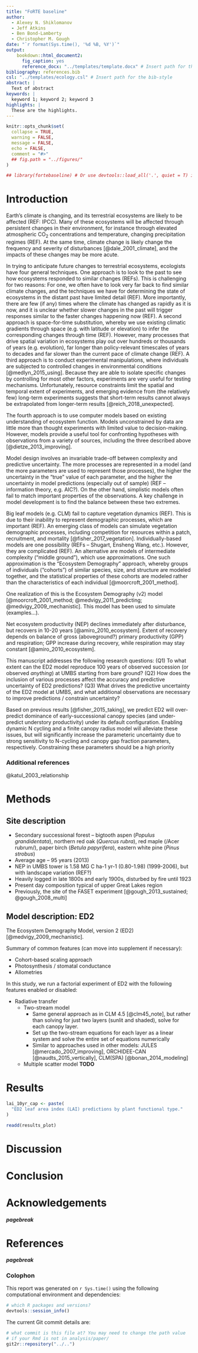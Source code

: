 ```yaml
---
title: "FoRTE baseline"
author:
  - Alexey N. Shiklomanov
  - Jeff Atkins
  - Ben Bond-Lamberty
  - Christopher M. Gough
date: "`r format(Sys.time(), '%d %B, %Y')`"
output: 
    bookdown::html_document2:
      fig_caption: yes
      reference_docx: "../templates/template.docx" # Insert path for the DOCX file
bibliography: references.bib
csl: "../templates/ecology.csl" # Insert path for the bib-style
abstract: |
  Text of abstract
keywords: |
  keyword 1; keyword 2; keyword 3
highlights: |
  These are the highlights. 
---
```


```r
knitr::opts_chunk$set(
  collapse = TRUE,
  warning = FALSE,
  message = FALSE,
  echo = FALSE,
  comment = "#>"
  ## fig.path = "../figures/"
)

## library(fortebaseline) # Or use devtools::load_all('.', quiet = T) if your code is in script files, rather than as functions in the `/R` diretory
```

# Introduction

Earth's climate is changing, and its terrestrial ecosystems are likely to be affected (REF: IPCC).
Many of these ecosystems will be affected through persistent changes in their environment, for instance through elevated atmospheric CO~2~ concentrations and temperature, changing precipitation regimes (REF).
At the same time, climate change is likely change the frequency and severity of disturbances [@dale_2001_climate], and the impacts of these changes may be more acute.

<!-- Add something positive about each of these? Then, the section about models is more compelling. -->
In trying to anticipate future changes to terrestrial ecosystems, ecologists have four general techniques.
One approach is to look to the past to see how ecosystems responded to similar changes (REFs).
This is challenging for two reasons:
For one, we often have to look very far back to find similar climate changes, and the techniques we have for determining the state of ecosystems in the distant past have limited detail (REF).
More importantly, there are few (if any) times where the climate has changed as rapidly as it is now, and it is unclear whether slower changes in the past will trigger responses similar to the faster changes happening now (REF).
A second approach is space-for-time substitution, whereby we use existing climatic gradients through space (e.g. with latitude or elevation) to infer the corresponding changes through time (REF).
However, many processes that drive spatial variation in ecosystems play out over hundreds or thousands of years (e.g. evolution), far longer than policy-relevant timescales of years to decades and far slower than the current pace of climate change (REF).
A third approach is to conduct experimental manipulations, where individuals are subjected to controlled changes in environmental conditions [@medlyn_2015_using].
Because they are able to isolate specific changes by controlling for most other factors, experiments are very useful for testing mechanisms.
Unfortunately, resource constraints limit the spatial and temporal extent of experiments, and emerging evidence from (the relatively few) long-term experiments suggests that short-term results cannot always be extrapolated from longer-term results [@reich_2018_unexpected].

The fourth approach is to use computer models based on existing understanding of ecosystem function.
Models unconstrained by data are little more than thought experiments with limited value to decision-making.
However, models provide a useful tool for confronting hypotheses with observations from a variety of sources, including the three described above [@dietze_2013_improving].

Model design involves an invariable trade-off between complexity and predictive uncertainty.
The more processes are represented in a model (and the more parameters are used to represent those processes), the higher the uncertainty in the "true" value of each parameter, and the higher the uncertainty in model predictions (especially out of sample) (REF -- information theory, e.g. AIC?).
On the other hand, simplistic models often fail to match important properties of the observations.
A key challenge in model development is to find the balance between these two extremes.


Big leaf models (e.g. CLM) fail to capture vegetation dynamics (REF).
This is due to their inability to represent demographic processes, which are important (REF).
An emerging class of models can simulate vegetation demographic processes, including competition for resources within a patch, recruitment, and mortality [@fisher_2017_vegetation].
Individually-based models are one possibility (REFs -- Shugart, Ensheng Wang, etc.).
However, they are complicated (REF).
An alternative are models of intermediate complexity ("middle ground"), which use approximations.
One such approximation is the "Ecosystem Demography" approach, whereby groups of individuals ("cohorts") of similar species, size, and structure are modeled together, and the statistical properties of these cohorts are modeled rather than the characteristics of each individual [@moorcroft_2001_method].

One realization of this is the Ecosystem Demography (v2) model [@moorcroft_2001_method; @medvigy_2011_predicting; @medvigy_2009_mechanistic].
This model has been used to simulate (examples...).


Net ecosystem productivity (NEP) declines immediately after disturbance, but recovers in 10-20 years [@amiro_2010_ecosystem].
Extent of recovery depends on balance of gross (aboveground?) primary productivity (GPP) and respiration; GPP increase during recovery, while respiration may stay constant [@amiro_2010_ecosystem].

<!--
TODO: Also discuss the other ED modules.
-->

This manuscript addresses the following research questions:
(Q1) To what extent can the ED2 model reproduce 100 years of observed succession (or observed _anything_) at UMBS starting from bare ground?
(Q2) How does the inclusion of various processes affect the accuracy and predictive uncertainty of ED2 predictions?
(Q3) What drives the predictive uncertainty of the ED2 model at UMBS, and what additional observations are necessary to improve predictions / constrain uncertainty?

Based on previous results [@fisher_2015_taking], we predict ED2 will over-predict dominance of early-successional canopy species (and under-predict understory productivity) under its default configuration.
Enabling dynamic N cycling and a finite canopy radius model will alleviate these issues, but will significantly increase the parameteric uncertainty due to strong sensitivity to N-cycling and canopy gap fraction parameters, respectively.
Constraining these parameters should be a high priority 

### Additional references

@katul_2003_relationship

# Methods

## Site description

- Secondary successional forest -- bigtooth aspen (_Populus grandidentata_), northern red oak (_Quercus rubra_), red maple (/Acer rubrum/), paper birch (_Betula papyrifera_), eastern white pine (_Pinus strobus_)
- Average age -- 95 years (2013)
- NEP in UMBS tower is 1.58 MG C ha-1 yr-1 (0.80-1.98) (1999-2006), but with landscape variation (REF?)
- Heavily logged in late 1800s and early 1900s, disturbed by fire until 1923
- Present day composition typical of upper Great Lakes region
- Previously, the site of the FASET experiment [@gough_2013_sustained; @gough_2008_multi]

## Model description: ED2

The Ecosystem Demography Model, version 2 (ED2) [@medvigy_2009_mechanistic].

Summary of common features (can move into supplement if necessary):

- Cohort-based scaling approach
- Photosynthesis / stomatal conductance
- Allometries

In this study, we run a factorial experiment of ED2 with the following features enabled or disabled:

- Radiative transfer
  - Two-stream model
    - Same general approach as in CLM 4.5 [@clm45_note], but rather than solving for just two layers (sunlit and shaded), solve for each canopy layer.
    - Set up the two-stream equations for each layer as a linear system and solve the entire set of equations numerically
    - Similar to approaches used in other models: JULES [@mercado_2007_improving], ORCHIDEE-CAN [@naudts_2015_vertically], CLM(SPA) [@bonan_2014_modeling]
  - Multiple scatter model **TODO**

# Results

```r
lai_10yr_cap <- paste(
  "ED2 leaf area index (LAI) predictions by plant functional type."
)
```

```r
readd(results_plot)
```

# Discussion

# Conclusion

# Acknowledgements

<!-- The following line inserts a page break when the output is MS Word. For page breaks in PDF, use \newpage on its own line.  -->
##### pagebreak

# References 
<!-- The following line ensures the references appear here for the MS Word or HTML output files, rather than right at the end of the document (this will not work for PDF files):  -->
<div id="refs"></div>

##### pagebreak

### Colophon

This report was generated on `r Sys.time()` using the following computational environment and dependencies: 

```r
# which R packages and versions?
devtools::session_info()
```

The current Git commit details are:

```r
# what commit is this file at? You may need to change the path value
# if your Rmd is not in analysis/paper/
git2r::repository("../..")
```
